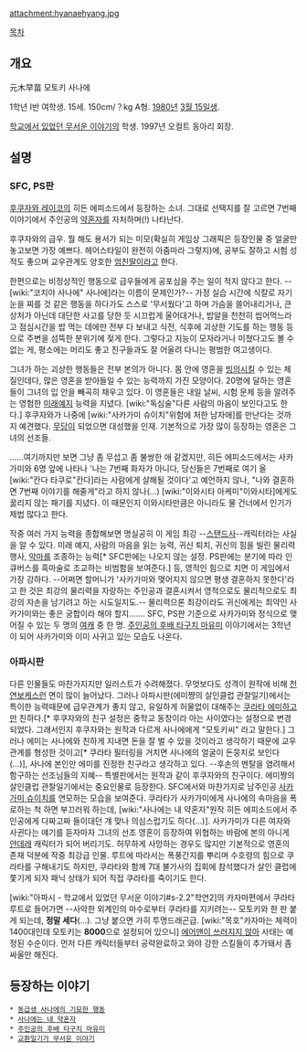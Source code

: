 attachment:hyanaehyang.jpg

[[목차]]

== 개요 ==
元木早苗
모토키 사나에

1학년 I반 여학생. 15세. 150cm/？kg A형. [[1980년]] [[3월 15일]]생.

[[학교에서 있었던 무서운 이야기]]의 학생. 1997년 오컬트 동아리 회장.

== 설명 ==
=== SFC, PS판 ===
[[후쿠자와 레이코]]의 히든 에피소드에서 등장하는 소녀. 그대로 선택지를 잘 고르면 7번째 이야기에서 주인공의 [[약혼자]]를 자처하며(!) 나타난다.

후쿠자와의 급우. 뭘 해도 용서가 되는 미모(확실히 게임상 그래픽은 등장인물 중 얼굴만 놓고보면 가장 예쁘다. 헤어스타일이 완전히 아줌마라 그렇지)에, 공부도 잘하고 시험 성적도 좋으며 교우관계도 양호한 [[엄친딸]]이라고 한다.

한편으로는 비정상적인 행동으로 급우들에게 공포심을 주는 일이 적지 않다고 한다. --[wiki:"코치야 사나에" 사나에]라는 이름이 문제인가?-- 가정 실습 시간에 식칼로 자기 눈을 찌를 것 같은 행동을 하다가도 스스로 '무서웠다'고 하며 가슴을 쓸어내리거나, 큰 상처가 아닌데 대단한 사고를 당한 듯 시끄럽게 울어대거나, 밥알을 천천히 씹어먹느라고 점심시간을 밥 먹는 데에만 전부 다 보내고 식전, 식후에 괴상한 기도를 하는 행동 등으로 주변을 섬뜩한 분위기에 젖게 한다. 그렇다고 지능이 모자라거나 미쳤다고도 볼 수 없는 게, 평소에는 머리도 좋고 친구들과도 잘 어울려 다니는 평범한 여고생이다. 

그녀가 하는 괴상한 행동들은 전부 본의가 아니다. 몸 안에 영혼을 [[빙의]]시킬 수 있는 체질인데다, 많은 영혼을 받아들일 수 있는 능력까지 가진 모양이다. 20명에 달하는 영혼들이 그녀의 입 안을 빼곡히 채우고 있다. 이 영혼들은 내일 날씨, 시험 문제 등을 알려주는 영험한 [[미래예지]] 능력을 지녔다. [wiki:"독심술"다른 사람의 마음이 보인다고도 한다.] 후쿠자와가 나중에 [wiki:"사카가미 슈이치"위험에 처한 남자애]를 만난다는 것까지 예견했다. [[무당]]이 되었으면 대성했을 인재. 기본적으로 가장 많이 등장하는 영혼은 그녀의 선조들.

……여기까지만 보면 그냥 좀 무섭고 좀 불쌍한 애 같겠지만, 히든 에피소드에서는 사카가미와 6명 앞에 나타나 '나는 7번째 화자가 아니다, 당신들은 7번째로 여기 올 [wiki:"칸다 타쿠로"칸다]라는 사람에게 살해될 것이다'고 예언하지 않나, "나와 결혼하면 7번째 이야기를 해줄게"라고 하지 않나(…) [wiki:"이와시타 아케미"이와시타]에게도 꿇리지 않는 패기를 지녔다. 이 때문인지 이와시타만큼은 아니라도 물 건너에서 인기가 제법 많다고 한다.

작중 여러 가지 능력을 종합해보면 명실공히 이 게임 최강 --[[스탠드]]사--캐릭터라는 사실을 알 수 있다. 미래 예지, 사람의 마음을 읽는 능력, 귀신 퇴치, 귀신의 힘을 빌린 물리력 행사, [[악마]]를 조종하는 능력[* SFC판에는 나오지 않는 설정. PS판에는 분기에 따라 인큐버스를 흑마술로 조교하는 비범함을 보여준다.] 등, 영적인 힘으로 치면 이 게임에서 가장 강하다. --어쩌면 할머니가 '사카가미와 맺어지지 않으면 평생 결혼하지 못한다'라고 한 것은 최강의 물리력을 자랑하는 주인공과 결혼시켜서 영적으로도 물리적으로도 최강의 자손을 남기려고 하는 시도일지도.-- 물리력으론 최강이라도 귀신에게는 최약인 사카가미와는 좋은 궁합이라 해야 할지……. SFC, PS판 기준으로 사카가미와 정식으로 맺어질 수 있는 두 명의 [[여캐]] 중 한 명. [[주인공의 후배 타구치 마유미]] 이야기에서는 3학년이 되어 사카가미와 이미 사귀고 있는 모습도 나온다.

=== 아파시판 ===
다른 인물들도 마찬가지지만 일러스트가 수려해졌다. 무엇보다도 성격이 원작에 비해 [[천연]]보케스런 면이 많이 늘어났다. 그러나 아파시판(에미쨩의 살인클럽 관찰일기)에서는 특이한 능력때문에 급우관계가 좋지 않고, 유일하게 허물없이 대해주는 [[쿠라타 에미]]하고만 친하다.[* 후쿠자와의 친구 설정은 중학교 동창이라 아는 사이였다는 설정으로 변경되었다. 그래서인지 후쿠자와는 원작과 다르게 사나에에게 "모토키씨" 라고 말한다.] 그러나 에미는 사나에와 친하게 지내면 돈을 잘 벌 수 있을 것이라고 생각하기 때문에 교우관계를 형성한 것이고[* 쿠라타 필터링을 거치면 사나에의 얼굴이 돈뭉치로 보인다(…)], 사나에 본인만 에미를 진정한 친구라고 생각하고 있다. --후손의 멘탈을 염려해서 함구하는 선조님들의 지혜-- 특별판에서는 원작과 같이 후쿠자와의 친구이다. 에미짱의 살인클럽 관찰일기에서는 중요인물로 등장한다. SFC에서와 마찬가지로 남주인공 [[사카가미 슈이치]]를 연모하는 모습을 보여준다. 쿠라타가 사카가미에게 사나에의 속마음을 폭로하는 척 하면 부끄러워 하는데, [wiki:"사나에는 내 약혼자"원작 히든 에피소드에서 주인공에게 다짜고짜 들이대던 걔 맞나 의심스럽기도 하다(…)]. 사카가미가 다른 여자와 사귄다는 얘기를 듣자마자 그녀의 선조 영혼이 등장하여 위협하는 바람에 본의 아니게 [[얀데레]] 캐릭터가 되어 버리기도. 허무하게 사망하는 경우도 많지만 기본적으로 영혼의 존재 덕분에 작중 최강급 인물. 루트에 따라서는 폭풍간지를 뿌리며 수호령의 힘으로 쿠라타를 구해내기도 하지만, 쿠라타와 함께 7대 불가사의 집회에 참석했다가 살인 클럽에 쫓기게 되자 패닉 상태가 되어 직접 쿠라타를 죽이기도 한다. 

[wiki:"아파시 - 학교에서 있었던 무서운 이야기#s-2.2"학연2]의 카자마편에서 쿠라타루트로 들어가면 --사악한 외계인의 마수로부터 쿠라타를 지키려는-- 모토키와 한 판 붙게 되는데, '''정말 세다'''(…). 그냥 붙으면 가히 투명드래곤급. [wiki:"목호"카자마는 체력이 1400대인데 모토키는 '''8000'''으로 설정되어 있으니] [[에어맨이 쓰러지지 않아]] 사태는 예정된 수순이다. 먼저 다른 캐릭터들부터 공략완료하고 와야 강한 스킬들이 추가돼서 좀 싸울만 해진다.

== 등장하는 이야기 ==
 * [[동급생 사나에의 기묘한 행동]]
 * [[사나에는 내 약혼자]]
 * [[주인공의 후배 타구치 마유미]]
 * [[교환일기가 무서운 이야기]]
